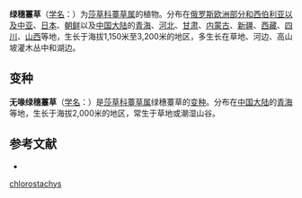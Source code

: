 {{Speciesbox
| name = 绿穗薹草
| status = 
| status_system = 
| image =
| genus = Carex
| species = chlorostachys
| authority = Stev.
* 绿穗薹草 ''C. c.'' var. ''chlorostachys''
* [[无喙绿穗薹草|无喙绿穗薹草]] ''C. c.'' var. ''conferta''
}}

'''绿穗薹草'''（[[学名|学名]]：{{lang|la|''Carex chlorostachys''}}）为[[莎草科|莎草科]][[薹草属|薹草属]]的植物。分布在[[俄罗斯欧洲部分和西伯利亚以及中亚|俄罗斯欧洲部分和西伯利亚以及中亚]]、[[日本|日本]]、[[朝鲜|朝鲜]]以及[[中国大陆|中国大陆]]的[[青海|青海]]、[[河北|河北]]、[[甘肃|甘肃]]、[[内蒙古|内蒙古]]、[[新疆|新疆]]、[[西藏|西藏]]、[[四川|四川]]、[[山西|山西]]等地，生长于海拔1,150米至3,200米的地区，多生长在草地、河边、高山坡灌木丛中和湖边。

== 变种 ==
'''无喙绿穗薹草'''（[[学名|学名]]：{{lang|la|''Carex chlorostachys'' var. ''conferta''}}）是[[莎草科|莎草科]][[薹草属|薹草属]]绿穗薹草的[[变种|变种]]。分布在[[中国大陆|中国大陆]]的[[青海|青海]]等地，生长于海拔2,000米的地区，常生于草地或潮湿山谷。

== 参考文献 ==
<div class="references-small">
* {{cite web| url =http://www.bioinfo.cn/db05/KmzwSpecies.php?action=view&id=5829| title =绿穗薹草（原变种）| work =《中国高等植物数据库全库》| publisher =中国科学院微生物研究所| author =昆明植物研究所| accessdate =2009-02-24| deadurl =yes| archiveurl =https://web.archive.org/web/20160305063750/http://www.bioinfo.cn/db05/KmzwSpecies.php?action=view&id=5829| archivedate =2016-03-05}}
</div>
{{Taxonbar|from=Q11085553}}

{{DEFAULTSORT:Carex chlorostachys}}
[[Category:薹草属|chlorostachys]]


{{Carex-stub}}